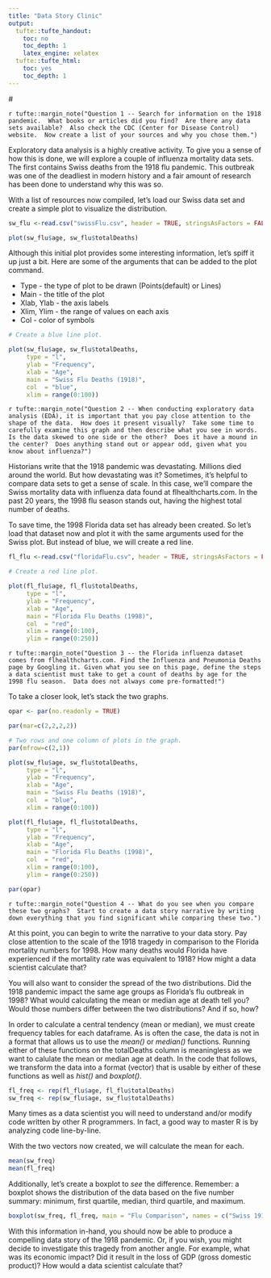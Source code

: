 ---
title: "Data Story Clinic"
output:
  tufte::tufte_handout:
    toc: no
    toc_depth: 1
    latex_engine: xelatex
  tufte::tufte_html:
    toc: yes
    toc_depth: 1
---

#\textcolor{blue}{The Great Influenza of 1918}  

`r tufte::margin_note("Question 1 -- Search for information on the 1918 pandemic.  What books or articles did you find?  Are there any data sets available?  Also check the CDC (Center for Disease Control) website.  Now create a list of your sources and why you chose them.")`

Exploratory data analysis is a highly creative activity.  To give you a sense of how this is done, we will explore a couple of influenza mortality data sets.  The first contains Swiss deaths from the 1918 flu pandemic.  This outbreak was one of the deadliest in modern history and a fair amount of research has been done to understand why this was so.

With a list of resources now compiled, let's load our Swiss data set and create a simple plot to visualize the distribution.

```{r fig.width = 5, fig.height = 5}

sw_flu <-read.csv("swissFlu.csv", header = TRUE, stringsAsFactors = FALSE)

plot(sw_flu$age, sw_flu$totalDeaths)

```

Although this initial plot provides some interesting information, let's spiff it up just a bit.  Here are some of the arguments that can be added to the plot command.

* Type - the type of plot to be drawn (Points(default) or Lines)
* Main - the title of the plot
* Xlab, Ylab - the axis labels
* Xlim, Ylim - the range of values on each axis
* Col - color of symbols

```{r fig.width = 5, fig.height = 5}

# Create a blue line plot.

plot(sw_flu$age, sw_flu$totalDeaths, 
     type = "l", 
     ylab = "Frequency",
     xlab = "Age",
     main = "Swiss Flu Deaths (1918)",
     col  = "blue",
     xlim = range(0:100))

```

`r tufte::margin_note("Question 2 -- When conducting exploratory data analysis (EDA), it is important that you pay close attention to the shape of the data.  How does it present visually?  Take some time to carefully examine this graph and then describe what you see in words.  Is the data skewed to one side or the other?  Does it have a mound in the center?  Does anything stand out or appear odd, given what you know about influenza?")`

Historians write that the 1918 pandemic was devastating.  Millions died around the world.  But how devastating was it?  Sometimes, it's helpful to compare data sets to get a sense of scale.  In this case, we'll compare the Swiss mortality data with influenza data found at flhealthcharts.com.  In the past 20 years, the 1998 flu season stands out, having the highest total number of deaths.  

To save time, the 1998 Florida data set has already been created.  So let's load that dataset now and plot it with the same arguments used for the Swiss plot. But instead of blue, we will create a red line.

```{r fig.width = 5, fig.height = 5}

fl_flu <-read.csv("floridaFlu.csv", header = TRUE, stringsAsFactors = FALSE)

# Create a red line plot.

plot(fl_flu$age, fl_flu$totalDeaths, 
     type = "l", 
     ylab = "Frequency",
     xlab = "Age",
     main = "Florida Flu Deaths (1998)",
     col  = "red",
     xlim = range(0:100),
     ylim = range(0:250))
```

`r tufte::margin_note("Question 3 -- the Florida influenza dataset comes from flhealthcharts.com. Find the Influenza and Pneumonia Deaths page by Googling it. Given what you see on this page, define the steps a data scientist must take to get a count of deaths by age for the 1998 flu season.  Data does not always come pre-formatted!")`

To take a closer look, let's stack the two graphs.

```{r fig.width = 6, fig.height = 6}

opar <- par(no.readonly = TRUE)

par(mar=c(2,2,2,2))

# Two rows and one column of plots in the graph.
par(mfrow=c(2,1))

plot(sw_flu$age, sw_flu$totalDeaths, 
     type = "l", 
     ylab = "Frequency",
     xlab = "Age",
     main = "Swiss Flu Deaths (1918)",
     col  = "blue",
     xlim = range(0:100))

plot(fl_flu$age, fl_flu$totalDeaths, 
     type = "l", 
     ylab = "Frequency",
     xlab = "Age",
     main = "Florida Flu Deaths (1998)",
     col  = "red",
     xlim = range(0:100),
     ylim = range(0:250))

par(opar)
```

`r tufte::margin_note("Question 4 -- What do you see when you compare these two graphs?  Start to create a data story narrative by writing down everything that you find significant while comparing these two.")`

At this point, you can begin to write the narrative to your data story.  Pay close attention to the scale of the 1918 tragedy in comparison to the Florida mortality numbers for 1998.  How many deaths would Florida have experienced if the mortality rate was equivalent to 1918?  How might a data scientist calculate that?

You will also want to consider the spread of the two distributions.  Did the 1918 pandemic impact the same age groups as Florida's flu outbreak in 1998?  What would calculating the mean or median age at death tell you?  Would those numbers differ between the two distributions?  And if so, how?

In order to calculate a central tendency (mean or median), we must create frequency tables for each dataframe.  As is often the case, the data is not in a format that allows us to use the *mean()* or *median()* functions.  Running either of these functions on the totalDeaths column is meaningless as we want to calulate the mean or median age at death.  In the code that follows, we transform the data into a format (vector) that is usable by either of these functions as well as *hist()* and *boxplot()*.

```{r}

fl_freq <- rep(fl_flu$age, fl_flu$totalDeaths)
sw_freq <- rep(sw_flu$age, sw_flu$totalDeaths)

```

Many times as a data scientist you will need to understand and/or modify code written by other R programmers.  In fact, a good way to master R is by analyzing code line-by-line.

With the two vectors now created, we will calculate the mean for each.

```{r}
mean(sw_freq)
mean(fl_freq)
```

Additionally, let's create a boxplot to *see* the difference.  Remember: a boxplot shows the distribution of the data based on the five number summary: minimum, first quartile, median, third quartile, and maximum.  

```{r fig.width = 5, fig.height = 5}

boxplot(sw_freq, fl_freq, main = "Flu Comparison", names = c("Swiss 1918", "Florida 1998"))
```

With this information in-hand, you should now be able to produce a compelling data story of the 1918 pandemic.  Or, if you wish, you might decide to investigate this tragedy from another angle.  For example, what was its economic impact?  Did it result in the loss of GDP (gross domestic product)?  How would a data scientist calculate that?

